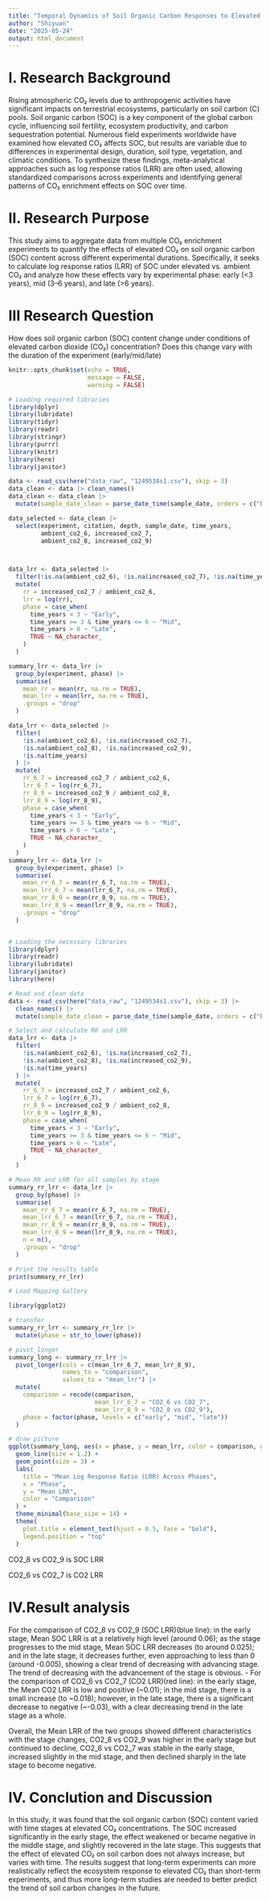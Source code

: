 ```yaml
---
title: "Temporal Dynamics of Soil Organic Carbon Responses to Elevated CO₂"
author: "Shiyuan"
date: "2025-05-24"
output: html_document
---
```

# I. Research Background
Rising atmospheric CO₂ levels due to anthropogenic activities have significant impacts on terrestrial ecosystems, particularly on soil carbon (C) pools. Soil organic carbon (SOC) is a key component of the global carbon cycle, influencing soil fertility, ecosystem productivity, and carbon sequestration potential. Numerous field experiments worldwide have examined how elevated CO₂ affects SOC, but results are variable due to differences in experimental design, duration, soil type, vegetation, and climatic conditions. To synthesize these findings, meta-analytical approaches such as log response ratios (LRR) are often used, allowing standardized comparisons across experiments and identifying general patterns of CO₂ enrichment effects on SOC over time.

# II. Research Purpose
This study aims to aggregate data from multiple CO₂ enrichment experiments to quantify the effects of elevated CO₂ on soil organic carbon (SOC) content across different experimental durations. Specifically, it seeks to calculate log response ratios (LRR) of SOC under elevated vs. ambient CO₂ and analyze how these effects vary by experimental phase: early (<3 years), mid (3–6 years), and late (>6 years).

# III Research Question
How does soil organic carbon (SOC) content change under conditions of elevated carbon dioxide (CO₂) concentration? Does this change vary with the duration of the experiment (early/mid/late)

```r
knitr::opts_chunk$set(echo = TRUE,
                      message = FALSE,
                      warning = FALSE)

# Loading required libraries
library(dplyr)
library(lubridate)
library(tidyr)
library(readr)
library(stringr)
library(purrr)
library(knitr)
library(here)
library(janitor)
```

```r

data <- read_csv(here("data_raw", "1249534s1.csv"), skip = 3)
data_clean <- data |> clean_names()
data_clean <- data_clean |>
  mutate(sample_date_clean = parse_date_time(sample_date, orders = c("b Y", "m Y", "Y")))

data_selected <- data_clean |>
  select(experiment, citation, depth, sample_date, time_years,
         ambient_co2_6, increased_co2_7,
         ambient_co2_8, increased_co2_9)



data_lrr <- data_selected |>
  filter(!is.na(ambient_co2_6), !is.na(increased_co2_7), !is.na(time_years)) |>
  mutate(
    rr = increased_co2_7 / ambient_co2_6,
    lrr = log(rr),
    phase = case_when(
      time_years < 3 ~ "Early",
      time_years >= 3 & time_years <= 6 ~ "Mid",
      time_years > 6 ~ "Late",
      TRUE ~ NA_character_
    )
  )

summary_lrr <- data_lrr |>
  group_by(experiment, phase) |>
  summarise(
    mean_rr = mean(rr, na.rm = TRUE),
    mean_lrr = mean(lrr, na.rm = TRUE),
    .groups = "drop"
  )

data_lrr <- data_selected |>
  filter(
    !is.na(ambient_co2_6), !is.na(increased_co2_7),
    !is.na(ambient_co2_8), !is.na(increased_co2_9),
    !is.na(time_years)
  ) |>
  mutate(
    rr_6_7 = increased_co2_7 / ambient_co2_6,
    lrr_6_7 = log(rr_6_7),
    rr_8_9 = increased_co2_9 / ambient_co2_8,
    lrr_8_9 = log(rr_8_9),
    phase = case_when(
      time_years < 3 ~ "Early",
      time_years >= 3 & time_years <= 6 ~ "Mid",
      time_years > 6 ~ "Late",
      TRUE ~ NA_character_
    )
  )
summary_lrr <- data_lrr |>
  group_by(experiment, phase) |>
  summarise(
    mean_rr_6_7 = mean(rr_6_7, na.rm = TRUE),
    mean_lrr_6_7 = mean(lrr_6_7, na.rm = TRUE),
    mean_rr_8_9 = mean(rr_8_9, na.rm = TRUE),
    mean_lrr_8_9 = mean(lrr_8_9, na.rm = TRUE),
    .groups = "drop"
  )



```


```r

# Loading the necessary libraries
library(dplyr)
library(readr)
library(lubridate)
library(janitor)
library(here)

# Read and clean data
data <- read_csv(here("data_raw", "1249534s1.csv"), skip = 3) |>
  clean_names() |>
  mutate(sample_date_clean = parse_date_time(sample_date, orders = c("b Y", "m Y", "Y")))

# Select and calculate RR and LRR
data_lrr <- data |>
  filter(
    !is.na(ambient_co2_6), !is.na(increased_co2_7),
    !is.na(ambient_co2_8), !is.na(increased_co2_9),
    !is.na(time_years)
  ) |>
  mutate(
    rr_6_7 = increased_co2_7 / ambient_co2_6,
    lrr_6_7 = log(rr_6_7),
    rr_8_9 = increased_co2_9 / ambient_co2_8,
    lrr_8_9 = log(rr_8_9),
    phase = case_when(
      time_years < 3 ~ "Early",
      time_years >= 3 & time_years <= 6 ~ "Mid",
      time_years > 6 ~ "Late",
      TRUE ~ NA_character_
    )
  )

# Mean RR and LRR for all samples by stage
summary_rr_lrr <- data_lrr |>
  group_by(phase) |>
  summarise(
    mean_rr_6_7 = mean(rr_6_7, na.rm = TRUE),
    mean_lrr_6_7 = mean(lrr_6_7, na.rm = TRUE),
    mean_rr_8_9 = mean(rr_8_9, na.rm = TRUE),
    mean_lrr_8_9 = mean(lrr_8_9, na.rm = TRUE),
    n = n(),
    .groups = "drop"
  )

# Print the results table
print(summary_rr_lrr)
```


```r
# Load Mapping Gallery

library(ggplot2)

# transfer
summary_rr_lrr <- summary_rr_lrr |>
  mutate(phase = str_to_lower(phase)) 

# pivot_longer
summary_long <- summary_rr_lrr |>
  pivot_longer(cols = c(mean_lrr_6_7, mean_lrr_8_9),
               names_to = "comparison",
               values_to = "mean_lrr") |>
  mutate(
    comparison = recode(comparison,
                        mean_lrr_6_7 = "CO2_6 vs CO2_7",
                        mean_lrr_8_9 = "CO2_8 vs CO2_9"),
    phase = factor(phase, levels = c("early", "mid", "late"))  
  )

# draw picture
ggplot(summary_long, aes(x = phase, y = mean_lrr, color = comparison, group = comparison)) +
  geom_line(size = 1.2) +
  geom_point(size = 3) +
  labs(
    title = "Mean Log Response Ratio (LRR) Across Phases",
    x = "Phase",
    y = "Mean LRR",
    color = "Comparison"
  ) +
  theme_minimal(base_size = 14) +
  theme(
    plot.title = element_text(hjust = 0.5, face = "bold"),
    legend.position = "top"
  )

```

 CO2_8 vs CO2_9 is SOC LRR
 
 CO2_6 vs CO2_7 is CO2 LRR

# IV.Result analysis

For the comparison of CO2_8 vs CO2_9 (SOC LRR)(blue line): in the early stage, Mean SOC LRR is at a relatively high level (around 0.06); as the stage progresses to the mid stage, Mean SOC LRR decreases (to around 0.025); and in the late stage, it decreases further, even approaching to less than 0 (around -0.005), showing a clear trend of decreasing with advancing stage. The trend of decreasing with the advancement of the stage is obvious.
- For the comparison of CO2_6 vs CO2_7 (CO2 LRR)(red line): in the early stage, the Mean CO2 LRR is low and positive (~0.01); in the mid stage, there is a small increase (to ~0.018); however, in the late stage, there is a significant decrease to negative (~-0.03), with a clear decreasing trend in the late stage as a whole.
 
Overall, the Mean LRR of the two groups showed different characteristics with the stage changes, CO2_8 vs CO2_9 was higher in the early stage but continued to decline, CO2_6 vs CO2_7 was stable in the early stage, increased slightly in the mid stage, and then declined sharply in the late stage to become negative.


# IV. Conclution and Discussion 
In this study, it was found that the soil organic carbon (SOC) content varied with time stages at elevated CO₂ concentrations. The SOC increased significantly in the early stage, the effect weakened or became negative in the middle stage, and slightly recovered in the late stage. This suggests that the effect of elevated CO₂ on soil carbon does not always increase, but varies with time. The results suggest that long-term experiments can more realistically reflect the ecosystem response to elevated CO₂ than short-term experiments, and thus more long-term studies are needed to better predict the trend of soil carbon changes in the future.